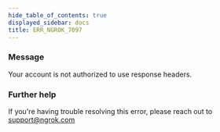```yaml
---
hide_table_of_contents: true
displayed_sidebar: docs
title: ERR_NGROK_7097
---
```




### Message

Your account is not authorized to use response headers.

<ErrorDetails error="err_ngrok_7097" />

### Further help

If you're having trouble resolving this error, please reach out to [support@ngrok.com](mailto:support@ngrok.com?subject=Help%20with%20ERR_NGROK_7097)
